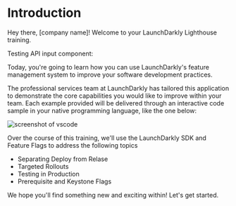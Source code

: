 
# Introduction

Hey there, [company name]! Welcome to your LaunchDarkly Lighthouse training.

Testing API input component:
<APIServerInput /> 

Today, you're going to learn how you can use LaunchDarkly's feature management system to improve your software development practices.

The professional services team at LaunchDarkly has tailored this application to demonstrate the core capabilities you would like to improve within your team. Each example provided will be delivered through an interactive code sample in your native programming language, like the one below:

![screenshot of vscode](/images/interactive-code-sample.png)

Over the course of this training, we'll use the LaunchDarkly SDK and Feature Flags to address the following topics

- Separating Deploy from Relase
- Targeted Rollouts
- Testing in Production
- Prerequisite and Keystone Flags

We hope you'll find something new and exciting within! Let's get started.